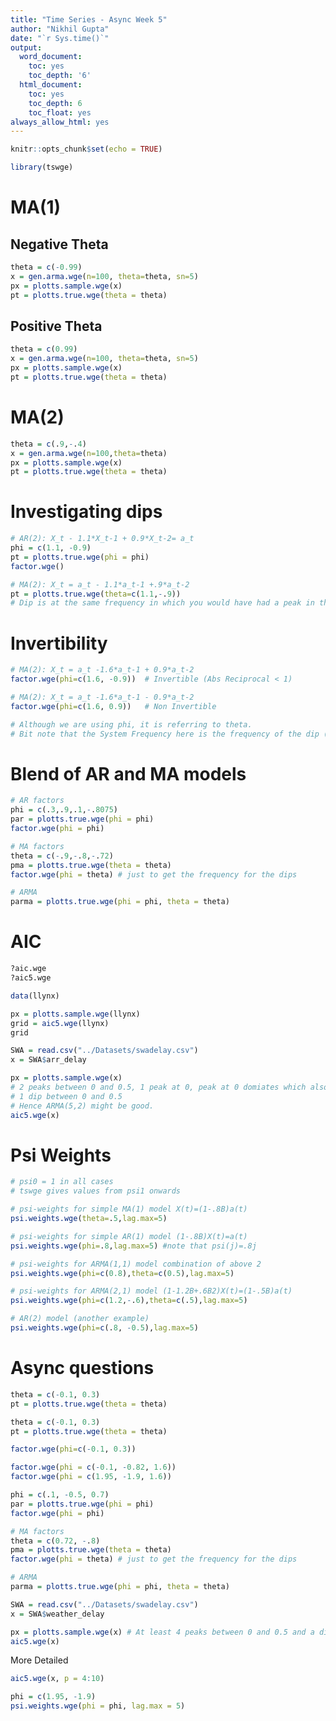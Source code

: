 ```yaml
---
title: "Time Series - Async Week 5"
author: "Nikhil Gupta"
date: "`r Sys.time()`"
output:
  word_document:
    toc: yes
    toc_depth: '6'
  html_document:
    toc: yes
    toc_depth: 6
    toc_float: yes
always_allow_html: yes
---
```


```r
knitr::opts_chunk$set(echo = TRUE)
```

```r
library(tswge)
```

# MA(1) 

## Negative Theta
```r
theta = c(-0.99)
x = gen.arma.wge(n=100, theta=theta, sn=5)
px = plotts.sample.wge(x)
pt = plotts.true.wge(theta = theta)
```

## Positive Theta
```r
theta = c(0.99)
x = gen.arma.wge(n=100, theta=theta, sn=5)
px = plotts.sample.wge(x)
pt = plotts.true.wge(theta = theta)
```

# MA(2) 
```r
theta = c(.9,-.4)
x = gen.arma.wge(n=100,theta=theta)
px = plotts.sample.wge(x)
pt = plotts.true.wge(theta = theta)
```

# Investigating dips
```r
# AR(2): X_t - 1.1*X_t-1 + 0.9*X_t-2= a_t
phi = c(1.1, -0.9)
pt = plotts.true.wge(phi = phi)
factor.wge()

# MA(2): X_t = a_t - 1.1*a_t-1 +.9*a_t-2
pt = plotts.true.wge(theta=c(1.1,-.9))
# Dip is at the same frequency in which you would have had a peak in the equivalent AR(p) model
```

# Invertibility

```r
# MA(2): X_t = a_t -1.6*a_t-1 + 0.9*a_t-2
factor.wge(phi=c(1.6, -0.9))  # Invertible (Abs Reciprocal < 1)

# MA(2): X_t = a_t -1.6*a_t-1 - 0.9*a_t-2
factor.wge(phi=c(1.6, 0.9))   # Non Invertible

# Although we are using phi, it is referring to theta. 
# Bit note that the System Frequency here is the frequency of the dip (not peak).
```

# Blend of AR and MA models
```r
# AR factors
phi = c(.3,.9,.1,-.8075)
par = plotts.true.wge(phi = phi)
factor.wge(phi = phi)

# MA factors
theta = c(-.9,-.8,-.72)
pma = plotts.true.wge(theta = theta)
factor.wge(phi = theta) # just to get the frequency for the dips

# ARMA
parma = plotts.true.wge(phi = phi, theta = theta)
```

# AIC
```r
?aic.wge
?aic5.wge
```

```r
data(llynx)
```

```r
px = plotts.sample.wge(llynx)
grid = aic5.wge(llynx)
grid
```


```r
SWA = read.csv("../Datasets/swadelay.csv")
x = SWA$arr_delay

px = plotts.sample.wge(x)
# 2 peaks between 0 and 0.5, 1 peak at 0, peak at 0 domiates which also shows on the ACF plots
# 1 dip between 0 and 0.5
# Hence ARMA(5,2) might be good.
aic5.wge(x)
```


# Psi Weights
```r
# psi0 = 1 in all cases
# tswge gives values from psi1 onwards

# psi-weights for simple MA(1) model X(t)=(1-.8B)a(t)
psi.weights.wge(theta=.5,lag.max=5)

# psi-weights for simple AR(1) model (1-.8B)X(t)=a(t)
psi.weights.wge(phi=.8,lag.max=5) #note that psi(j)=.8j

# psi-weights for ARMA(1,1) model combination of above 2
psi.weights.wge(phi=c(0.8),theta=c(0.5),lag.max=5)
```


```r
# psi-weights for ARMA(2,1) model (1-1.2B+.6B2)X(t)=(1-.5B)a(t)
psi.weights.wge(phi=c(1.2,-.6),theta=c(.5),lag.max=5)

# AR(2) model (another example)
psi.weights.wge(phi=c(.8, -0.5),lag.max=5)

```



# Async questions

```r
theta = c(-0.1, 0.3)
pt = plotts.true.wge(theta = theta)
```

```r
theta = c(-0.1, 0.3)
pt = plotts.true.wge(theta = theta)
```

```r
factor.wge(phi=c(-0.1, 0.3))

```

```r
factor.wge(phi = c(-0.1, -0.82, 1.6))
factor.wge(phi = c(1.95, -1.9, 1.6))
```

```r
phi = c(.1, -0.5, 0.7)
par = plotts.true.wge(phi = phi)
factor.wge(phi = phi)

# MA factors
theta = c(0.72, -.8)
pma = plotts.true.wge(theta = theta)
factor.wge(phi = theta) # just to get the frequency for the dips

# ARMA
parma = plotts.true.wge(phi = phi, theta = theta)
```

```r
SWA = read.csv("../Datasets/swadelay.csv")
x = SWA$weather_delay

px = plotts.sample.wge(x) # At least 4 peaks between 0 and 0.5 and a dip at 0.5
aic5.wge(x)
```

More Detailed
```r
aic5.wge(x, p = 4:10)
```

```r
phi = c(1.95, -1.9)
psi.weights.wge(phi = phi, lag.max = 5)
```



